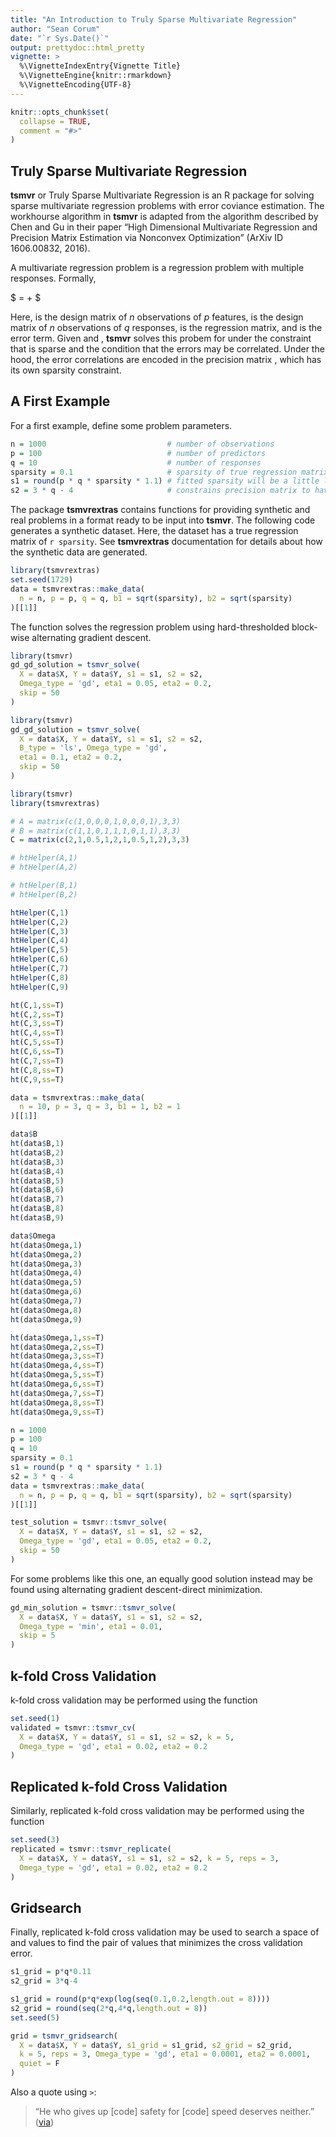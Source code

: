 ```yaml
---
title: "An Introduction to Truly Sparse Multivariate Regression"
author: "Sean Corum"
date: "`r Sys.Date()`"
output: prettydoc::html_pretty
vignette: >
  %\VignetteIndexEntry{Vignette Title}
  %\VignetteEngine{knitr::rmarkdown}
  %\VignetteEncoding{UTF-8}
---
```


```r
knitr::opts_chunk$set(
  collapse = TRUE,
  comment = "#>"
)
```

## Truly Sparse Multivariate Regression

__tsmvr__ or Truly Sparse Multivariate Regression is an R package for solving sparse multivariate regression problems with error coviance estimation. The workhourse algorithm in __tsmvr__ is adapted from the algorithm described by Chen and Gu in their paper "High Dimensional Multivariate Regression and Precision Matrix Estimation via Nonconvex Optimization" (ArXiv ID 1606.00832, 2016).

A multivariate regression problem is a regression problem with multiple responses. Formally,

$ \mathbf{Y} = \mathbf{X} \mathbf{B} + \mathbf{E} $

Here, \mathbf{X} is the design matrix of $n$ observations of $p$ features, \mathbf{Y} is the design matrix of $n$ observations of $q$ responses, \mathbf{B} is the regression matrix, and \mathbf{E} is the error term. Given  \mathbf{X} and \mathbf{Y}, __tsmvr__ solves this probem for \mathbf{B} under the constraint that \mathbf{B} is sparse and the condition that the errors may be correlated. Under the hood, the error correlations are encoded in the precision matrix \mathbf{\Omega}, which has its own sparsity constraint.

## A First Example

For a first example, define some problem parameters.

```r
n = 1000                           # number of observations
p = 100                            # number of predictors
q = 10                             # number of responses
sparsity = 0.1                     # sparsity of true regression matrix
s1 = round(p * q * sparsity * 1.1) # fitted sparsity will be a little larger than the true sparsity
s2 = 3 * q - 4                     # constrains precision matrix to have the number of entries as a tri-diagonal matrix
```

The package __tsmvrextras__ contains functions for providing synthetic and real problems in a format ready to be input into __tsmvr__. The following code generates a synthetic dataset. Here, the dataset has a true regression matrix of `r sparsity`. See __tsmvrextras__ documentation for details about how the synthetic data are generated.

```r
library(tsmvrextras)
set.seed(1729)
data = tsmvrextras::make_data(
  n = n, p = p, q = q, b1 = sqrt(sparsity), b2 = sqrt(sparsity)
)[[1]]
```

The function \code{tsmvr_solve} solves the regression problem using hard-thresholded block-wise alternating gradient descent.

```r
library(tsmvr)
gd_gd_solution = tsmvr_solve(
  X = data$X, Y = data$Y, s1 = s1, s2 = s2, 
  Omega_type = 'gd', eta1 = 0.05, eta2 = 0.2,
  skip = 50
)
```

```r
library(tsmvr)
gd_gd_solution = tsmvr_solve(
  X = data$X, Y = data$Y, s1 = s1, s2 = s2, 
  B_type = 'ls', Omega_type = 'gd', 
  eta1 = 0.1, eta2 = 0.2,
  skip = 50
)
```


```r
library(tsmvr)
library(tsmvrextras)

# A = matrix(c(1,0,0,0,1,0,0,0,1),3,3)
# B = matrix(c(1,1,0,1,1,1,0,1,1),3,3)
C = matrix(c(2,1,0.5,1,2,1,0.5,1,2),3,3)

# htHelper(A,1)
# htHelper(A,2)

# htHelper(B,1)
# htHelper(B,2)

htHelper(C,1)
htHelper(C,2)
htHelper(C,3)
htHelper(C,4)
htHelper(C,5)
htHelper(C,6)
htHelper(C,7)
htHelper(C,8)
htHelper(C,9)

ht(C,1,ss=T)
ht(C,2,ss=T)
ht(C,3,ss=T)
ht(C,4,ss=T)
ht(C,5,ss=T)
ht(C,6,ss=T)
ht(C,7,ss=T)
ht(C,8,ss=T)
ht(C,9,ss=T)

data = tsmvrextras::make_data(
  n = 10, p = 3, q = 3, b1 = 1, b2 = 1
)[[1]]

data$B
ht(data$B,1)
ht(data$B,2)
ht(data$B,3)
ht(data$B,4)
ht(data$B,5)
ht(data$B,6)
ht(data$B,7)
ht(data$B,8)
ht(data$B,9)

data$Omega
ht(data$Omega,1)
ht(data$Omega,2)
ht(data$Omega,3)
ht(data$Omega,4)
ht(data$Omega,5)
ht(data$Omega,6)
ht(data$Omega,7)
ht(data$Omega,8)
ht(data$Omega,9)

ht(data$Omega,1,ss=T)
ht(data$Omega,2,ss=T)
ht(data$Omega,3,ss=T)
ht(data$Omega,4,ss=T)
ht(data$Omega,5,ss=T)
ht(data$Omega,6,ss=T)
ht(data$Omega,7,ss=T)
ht(data$Omega,8,ss=T)
ht(data$Omega,9,ss=T)

n = 1000
p = 100
q = 10
sparsity = 0.1
s1 = round(p * q * sparsity * 1.1)
s2 = 3 * q - 4
data = tsmvrextras::make_data(
  n = n, p = p, q = q, b1 = sqrt(sparsity), b2 = sqrt(sparsity)
)[[1]]

test_solution = tsmvr::tsmvr_solve(
  X = data$X, Y = data$Y, s1 = s1, s2 = s2, 
  Omega_type = 'gd', eta1 = 0.05, eta2 = 0.2,
  skip = 50
)
```

For some problems like this one, an equally good solution instead may be found using alternating gradient descent-direct minimization.

```r
gd_min_solution = tsmvr::tsmvr_solve(
  X = data$X, Y = data$Y, s1 = s1, s2 = s2, 
  Omega_type = 'min', eta1 = 0.01,
  skip = 5
)
```

## k-fold Cross Validation

k-fold cross validation may be performed using the function \code{tsmvr_cv}

```r
set.seed(1)
validated = tsmvr::tsmvr_cv(
  X = data$X, Y = data$Y, s1 = s1, s2 = s2, k = 5,
  Omega_type = 'gd', eta1 = 0.02, eta2 = 0.2
)
```

## Replicated k-fold Cross Validation

Similarly, replicated k-fold cross validation may be performed using the function \code{tsmvr_replicate}

```r
set.seed(3)
replicated = tsmvr::tsmvr_replicate(
  X = data$X, Y = data$Y, s1 = s1, s2 = s2, k = 5, reps = 3,
  Omega_type = 'gd', eta1 = 0.02, eta2 = 0.2
)
```

## Gridsearch

Finally, replicated k-fold cross validation may be used to search a space of \code{s1} and \code{s2} values to find the pair of values that minimizes the cross validation error.

```r
s1_grid = p*q*0.11
s2_grid = 3*q-4

s1_grid = round(p*q*exp(log(seq(0.1,0.2,length.out = 8))))
s2_grid = round(seq(2*q,4*q,length.out = 8))
set.seed(5)

grid = tsmvr_gridsearch(
  X = data$X, Y = data$Y, s1_grid = s1_grid, s2_grid = s2_grid, 
  k = 5, reps = 3, Omega_type = 'gd', eta1 = 0.0001, eta2 = 0.0001,
  quiet = F
)
```

Also a quote using `>`:

> "He who gives up [code] safety for [code] speed deserves neither."
([via](https://twitter.com/hadleywickham/status/504368538874703872))
